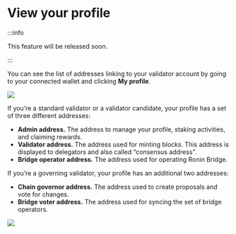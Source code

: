 
# View your profile

:::info

This feature will be released soon.

:::

You can see the list of addresses linking to your validator account by going to your connected wallet and clicking **My profile**.

<img src={viewProfile} width={280} />

If you’re a standard validator or a validator candidate, your profile has a set of three different addresses:

* **Admin address.** The address to manage your profile, staking activities, and claiming rewards.
* **Validator address.** The address used for minting blocks. This address is displayed to delegators and also called “consensus address”.
* **Bridge operator address.** The address used for operating Ronin Bridge.

If you’re a governing validator, your profile has an additional two addresses:
* **Chain governor address.** The address used to create proposals and vote for changes.
* **Bridge voter address.** The address used for syncing the set of bridge operators.

<img src={governingAddresses} width={416} />



